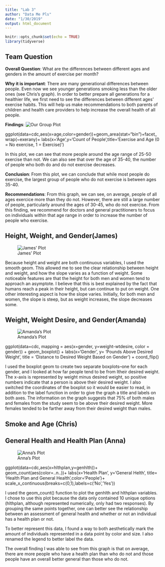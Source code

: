 ```yaml
---
title: "Lab 3"
author: "Data Me Pls"
date: "1/30/2019"
output: html_document
---
```


```r
knitr::opts_chunk$set(echo = TRUE)
library(tidyverse)
```
## Team Question
__Overall Question__: What are the differences between different ages and genders in the amount of exercise per month?

__Why it is important__: There are many generational differences between people. Even now we see younger generations smoking less than the older ones (see Chris's graph). In order to better prepare all generations for a healthier life, we first need to see the differences between different ages' exercise habits. This will help us make recommendations to both parents of children and health care providers to help increase the overall health of all people.

__Findings__:
![Our Group Plot](Plot/age_vs_exercise.png)

ggplot(data=cdc,aes(x=age,color=gender))+geom_area(stat="bin")+facet_wrap(~exerany)+
labs(x='Age',y='Count of People',title='Exercise and Age (0 = No exercise, 1 = Exercise)')

In this plot, we can see that more people around the age range of 25-50 exercise than not. We can also see that over the age of 35-40, the number of people who both do and do not exercise decreases.  

__Conclusion__: From this plot, we can conclude that while most people do exercise, the largest group of people who do not exercise is between ages 35-40. 

__Recommendations__: From this graph, we can see, on average, people of all ages exercice more than they do not. However, there are still a large number of people, particularly around the ages of 30-45, who do not exercise. From this finding, we recommend for doctors and general practitioners to focus on individuals within that age range in order to increase the number of people who exercise. 

## Height, Weight, and Gender(James)
![James' Plot](Plot/height_vs_weight.png)

Because height and weight are both continuous variables, I used the smooth geom. This allowed me to see the clear relationship between height and weight, and how the slope varies as a function of weight. Some noticeable features are that the height for both men and women tend to approach an asymptote. I believe that this is best explained by the fact that humans reach a peak in their height, but can continue to put on weight. One other interesting aspect is how the slope varies. Initially, for both men and women, the slope is steep, but as weight increases, the slope decreases some.  

## Weight,  Weight Desire, and Gender(Amanda)
![Amanda's Plot](Plot/Amanda's Plot.png)


ggplot(data=cdc, mapping = aes(x=gender, y=weight-wtdesire, color = gender)) + geom_boxplot() +
 labs(x='Gender', y= 'Pounds Above Desired Weight', title = 'Distance to Desired Weight Based on Gender') + 
 coord_flip()

I used the boxplot geom to create two separate boxplots--one for each gender, and I looked at how far people tend to be from
 Itheir desired weight. The x-axis is represented by weight minus desired weight, so positive numbers indicate that a person is above their 
 desired weight. I also switched the coordinates of the boxplot so it would be easier to read, in addition to the label function in order to give
 the graph a title and labels on both axes. 
 The information on the graph suggests that 75% of both males and females from the study seem to be above their desired weight.
 More females tended to be farther away from their desired weight than males.

## Smoke and Age (Chris)

## General Health and Health Plan (Anna)
![Anna's Plot](Plot/Anna's Plot.png) 

ggplot(data=cdc,aes(x=hlthplan,y=genhlth))+
      geom_count(aes(color=..n..))+
      labs(x='Health Plan', y='General Helth', title= 'Health Plan and General    Health',color='People')+
      scale_x_continuous(breaks=c(0,1),labels=c('No','Yes'))

I used the geom_count() function to plot the genhlth and hlthplan variables. I chose to use this plot because the data only contained 10 unique options (hlthplan, although represented numerically, only had two responses). By grouping the same points together, one can better see the relationship between an assessment of general health and whether or not an individual has a health plan or not. 

To better represent this data, I found a way to both aesthetically mark the amount of individuals represented in a data point by color and size. I also renamed the legend to better label the data. 

The overall finding I was able to see from this graph is that on average, there are more people who have a health plan than who do not and those people have an overall better general than those who do not.
